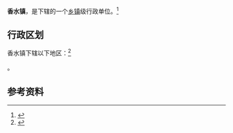 {{中国乡级行政区|64/04/24/100/000}}

'''香水镇'''，是{{PRC admin/fullname|64/04/24/100/000|3}}下辖的一个[[乡镇|乡镇]]级行政单位。<ref>{{PRC admin/ref sgc|{{PRC admin/parent|64/04/24/100/000}}}}</ref>

== 行政区划 ==

香水镇下辖以下地区：<ref>{{PRC admin/ref sgc|64/04/24/100/000}}</ref>

{{PRC admin/children|64/04/24/100/000}}。

== 参考资料 ==

{{reflist}}

{{行政区划小作品}}
{{PRC admin/navcat|64/04/24/100/000}}